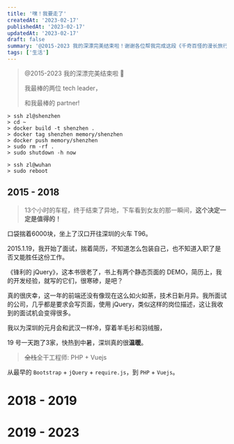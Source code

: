 ```yaml
---
title: '嘿！我要走了'
createdAt: '2023-02-17'
publishedAt: '2023-02-17'
updatedAt: '2023-02-17'
draft: false
summary: '@2015-2023 我的深漂完美结束啦！谢谢各位帮我完成这段《千奇百怪的漫长旅行》。'
tags: ['生活']
---
```


> @2015-2023 我的深漂完美结束啦 :tada:
>
> 我最棒的两位 tech leader，
>
> 和我最棒的 partner!

```shell:rebot
> ssh zl@shenzhen
> cd ~
> docker build -t shenzhen .
> docker tag shenzhen memory/shenzhen
> docker push memory/shenzhen
> sudo rm -rf .
> sudo shutdown -h now

> ssh zl@wuhan
> sudo reboot
```

## 2015 - 2018

> 13个小时的车程，终于结束了异地，下车看到女友的那一瞬间，**这个决定一定是值得的！**

口袋揣着6000块，坐上了汉口开往深圳的火车 T96。

2015.1.19，我开始了面试，揣着简历，不知道怎么包装自己，也不知道入职了是否又能胜任这份工作。

《锋利的 jQuery》，这本书很老了，书上有两个静态页面的 DEMO，简历上，我的开发经验，就写的它们，很寒碜，是吧？

真的很庆幸，这一年的前端还没有像现在这么如火如荼，技术日新月异。我所面试的公司，几乎都是要求会写页面，使用 jQuery，类似这样的岗位描述，这让我收到的面试机会变得很多。

我以为深圳的元月会和武汉一样冷，穿着羊毛衫和羽绒服，

19 号一天跑了3家，快热到中暑，深圳真的很**温暖**。

> ~~全栈~~全干工程师: PHP + Vuejs

从最早的 `Bootstrap` + `jQuery` + `require.js`，到 `PHP` + `Vuejs`。



# 2018 - 2019

# 2019 - 2023